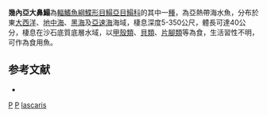 {{Speciesbox 
| taxon = Pegusa lascaris
| status = NE
| status_system = IUCN3.1
| image = Pegusa lascaris.jpg
| authority = [[Risso|Risso]], 1810
| synonyms = *''Pleuronectes lascaris, Risso, 1810''
*''Solea lascaris, Risso, 1810''
*''Solea scriba, Valenciennes, 1837''
*''Solea brasiliensis, Kaup, 1858''
*''Solea aurantiaca, Günther, 1862''
*''Solea auriantiaca, Günther, 1862''
}}

'''幾內亞大鼻鰨'''為[[輻鰭魚綱|輻鰭魚綱]][[鰈形目|鰈形目]][[鰨亞目|鰨亞目]][[鰨科|鰨科]]的其中一[[種|種]]，為亞熱帶海水魚，分布於東[[大西洋|大西洋]]、[[地中海|地中海]]、[[黑海|黑海]]及[[亞速海|亞速海]]海域，棲息深度5-350公尺，體長可達40公分，棲息在沙石底質底層水域，以[[甲殼類|甲殼類]]、[[貝類|貝類]]、[[片腳類|片腳類]]等為食，生活習性不明，可作為食用魚。

==参考文献==
*{{FishBase_species|genus=Pegusa|species=lascaris|year=2014|month=4}}

{{Taxonbar}}

[[Category:1810年描述的鱼类|P]]
[[Category:食用魚|P]]
[[Category:大鼻鰨屬|lascaris]]